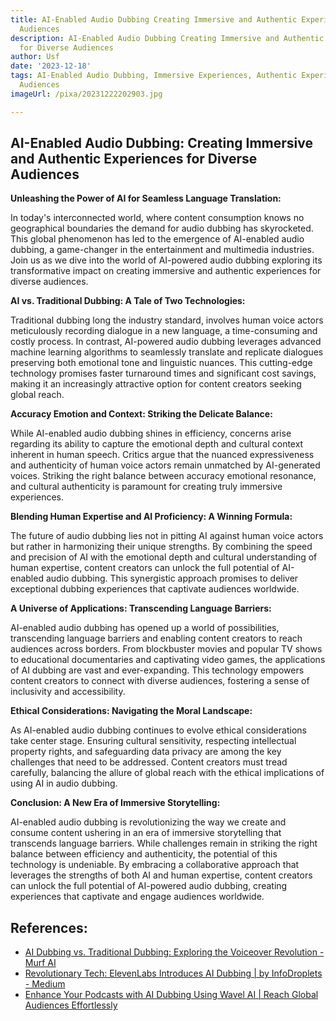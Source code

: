 ```yaml
---
title: AI-Enabled Audio Dubbing Creating Immersive and Authentic Experiences for Diverse
  Audiences
description: AI-Enabled Audio Dubbing Creating Immersive and Authentic Experiences
  for Diverse Audiences
author: Usf
date: '2023-12-18'
tags: AI-Enabled Audio Dubbing, Immersive Experiences, Authentic Experiences, Diverse
  Audiences
imageUrl: /pixa/20231222202903.jpg

---
```

## AI-Enabled Audio  Dubbing: Creating Immersive  and  Authentic Experiences  for Diverse  Audiences

**Unleashing the Power of AI for Seamless Language Translation:**

In today's interconnected world, where  content consumption  knows no geographical boundaries the demand for audio dubbing  has skyrocketed. This global phenomenon has led to the emergence of AI-enabled audio dubbing, a game-changer in the entertainment and multimedia industries. Join  us as we dive into the world of AI-powered audio dubbing exploring its transformative impact on creating immersive and authentic experiences for diverse audiences.

**AI vs.  Traditional Dubbing: A Tale of Two Technologies:**

Traditional dubbing long the industry standard, involves human voice actors meticulously recording dialogue in a new language, a  time-consuming and costly process. In contrast, AI-powered audio dubbing leverages advanced machine learning algorithms  to seamlessly translate  and replicate dialogues  preserving both emotional tone  and linguistic nuances. This  cutting-edge technology promises faster turnaround times and significant cost savings, making it  an increasingly attractive option for content creators seeking global reach.

**Accuracy  Emotion and Context: Striking the Delicate Balance:**

While AI-enabled  audio  dubbing  shines in efficiency, concerns arise regarding its  ability to capture  the emotional depth and cultural context inherent in human speech. Critics argue that the  nuanced expressiveness and authenticity of human  voice  actors remain unmatched by  AI-generated voices. Striking the right balance between accuracy emotional resonance, and cultural authenticity is  paramount for creating truly immersive experiences.

**Blending Human Expertise and AI Proficiency: A Winning Formula:**

The future of audio dubbing lies not in pitting AI  against human voice actors but rather in  harmonizing their unique strengths.  By combining the speed and precision of AI with the emotional depth and cultural understanding of human expertise, content creators can unlock the full potential  of  AI-enabled audio dubbing. This synergistic approach promises to  deliver exceptional dubbing  experiences that captivate audiences worldwide.

**A  Universe of Applications: Transcending Language Barriers:**

AI-enabled audio dubbing has opened up a world of possibilities, transcending language barriers and enabling content creators to reach audiences across borders. From blockbuster movies and  popular TV shows to educational documentaries  and captivating video games, the applications of AI dubbing are vast and ever-expanding.  This technology empowers content creators to connect with diverse audiences, fostering a sense of inclusivity and accessibility.

**Ethical Considerations: Navigating the Moral Landscape:**

As AI-enabled  audio dubbing continues to evolve ethical considerations take center stage. Ensuring cultural sensitivity, respecting intellectual property rights, and safeguarding data privacy are  among the key challenges that need to be addressed. Content creators must tread carefully,  balancing the allure  of global reach with the ethical implications of using AI in audio dubbing.

**Conclusion: A New Era of Immersive Storytelling:**

AI-enabled audio dubbing is revolutionizing the way we create and consume content ushering in an era of immersive storytelling that transcends  language barriers. While challenges remain in striking the right balance  between efficiency and authenticity, the potential of this technology is undeniable. By embracing a collaborative approach that leverages the strengths of both  AI and human expertise, content creators can unlock the full  potential of  AI-powered audio dubbing, creating  experiences that captivate and engage audiences worldwide.

## References:
- [AI Dubbing vs. Traditional Dubbing: Exploring the Voiceover Revolution - Murf AI](https://murf.ai/resources/ai-dubbing-vs-traditional-dubbing/)
- [Revolutionary Tech: ElevenLabs Introduces AI Dubbing | by InfoDroplets - Medium](https://medium.com/@infodroplets/revolutionary-tech-elevenlabs-introduces-ai-dubbing-e30864d38628)
- [Enhance Your Podcasts with AI Dubbing Using Wavel AI | Reach Global Audiences Effortlessly](https://wavel.ai/use-case/dub-podcasts-videos)
